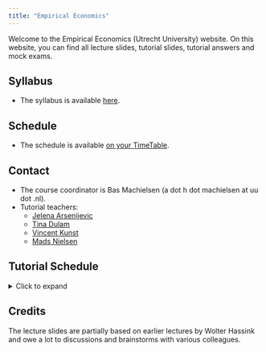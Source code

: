```yaml
---
title: "Empirical Economics"
---
```


Welcome to the Empirical Economics (Utrecht University) website. On this website, you can find all lecture slides, tutorial slides, tutorial answers and mock exams. 

## Syllabus

- The syllabus is available [here](syllabus/syllabus.pdf).

## Schedule

- The schedule is available [on your TimeTable](http://mytimetable.uu.nl).

## Contact

- The course coordinator is Bas Machielsen (a dot h dot machielsen at uu dot .nl).
- Tutorial teachers:
  - [Jelena Arsenijevic](mailto:j.arsenijevic@uu.nl)
  - [Tina Dulam](mailto:t.w.dulam@uu.nl)
  - [Vincent Kunst](mailto:v.e.kunst@uu.nl)
  - [Mads Nielsen](mailto:m.b.b.nielsen@uu.nl)
  
## Tutorial Schedule

```{=html}
<details>
<summary>Click to expand</summary>
```

| Group | Scheduled     | Room    | Master                                | Teacher |
|-------|---------------|---------|---------------------------------------|---------|
| 1     | Wed 13:15     | Spin 107 | Banking and Finance                   |  Mads |
| 2     | Wed 15:15     | Spin 107 | Banking and Finance                   |  Mads |
| 3     | Wed 17:15     | Spin 107 | Banking and Finance                   |  Mads |
| 4     | Wed 13:15     | Spin 109 | Financial Management                  | Jelena |
| 5     | Wed 15:15     | Spin 109 | Financial Management                  | Jelena |
| 6     | Wed 17:15     | Spin 109 | Reserve                               |         |
| 7     | Wed 13:15     | Spin 013 | International Management              | Vincent |
| 8     | Wed 15:15     | Spin 013 | International Management              | Vincent |
|       |               |         |                                       |         |
| 9     | Thu 13:15     | Spin 013 | Business and Social Impact            | Jelena |
| 10    | Thu 15:15     | Spin 013 | Business and Social Impact            | Vincent |
| 11    | Thu 17:15     | Spin 013 | Business development and entrepreneurship | Tina |
| 12    | Thu 13:15     | Spin 004 | Business development and entrepreneurship | Tina |
| 13    | Thu 15:15     | Spin 004 | Economic Policy                       | Tina |
| 14    | Thu 17:15     | Spin 004 | Economic Policy                       | Vincent |
| 15    | Thu 13:15     | Spin 104 | Sustainable Finance and Investment    | Mads |
| 16    | Thu 15:15     | Spin 104 | Sustainable Finance and Investment    | Mads |


```{=html}
</details>
```

## Credits

The lecture slides are partially based on earlier lectures by Wolter Hassink and owe a lot to discussions and brainstorms with various colleagues. 
  